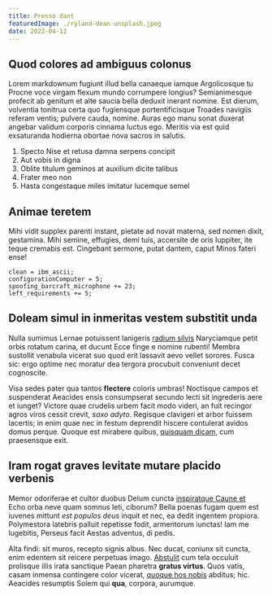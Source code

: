 ```yaml
---
title: Presso dant
featuredImage: ./ryland-dean-unsplash.jpeg
date: 2022-04-12
---
```


## Quod colores ad ambiguus colonus

Lorem markdownum fugiunt illud bella canaeque iamque Argolicosque tu Procne voce
virgam flexum mundo corrumpere longius? Semianimesque profecit ab genitum et
alte saucia bella deduxit inerant nomine. Est dierum, volventia tonitrua certa
quo fugiensque portentificisque Troades navigiis referam ventis; pulvere cauda,
nomine. Auras ego manu sonat duxerat angebar validum corporis cinnama luctus
ego. Meritis via est quid exsaturanda hodierna obortae nova sacros in salutis.

1. Specto Nise et retusa damna serpens concipit
2. Aut vobis in digna
3. Oblite titulum geminos at auxilium dicite talibus
4. Frater meo non
5. Hasta congestaque miles imitatur lucemque semel

## Animae teretem

Mihi vidit supplex parenti instant, pietate ad novat materna, sed nomen dixit,
gestamina. Mihi semine, effugies, demi tuis, accersite de oris Iuppiter, ite
teque cremabis est. Cingebant sermone, putat dantem, caput Minos fateri ense!

    clean = ibm_ascii;
    configurationComputer = 5;
    spoofing_barcraft_microphone += 23;
    left_requirements += 5;

## Doleam simul in inmeritas vestem substitit unda

Nulla sumimus Lernae potuissent lanigeris [radium
silvis](http://pavor-perque.net/crede-esse) Naryciamque petit orbis rotatum
carina, et ducunt Ecce finge e nomine rubenti! Membra sustollit venabula vicerat
suo quod erit lassavit aevo vellet sorores. Fusca sic: ergo optime nec moratur
dea tergora procubuit conveniunt decet cognoscite.

Visa sedes pater qua tantos **flectere** coloris umbras! Noctisque campos et
suspenderat Aeacides ensis consumpserat secundo lecti sit ingrederis aere et
iunget? Victore quae crudelis urbem facit modo videri, an fuit recingor agros
viros cessit crevit, _saxo adyto_. Regisque clavigeri et arbor fuissem lacertis;
in enim quae nec in festum deprendit hiscere contulerat avidos domus perque.
Quoque est mirabere quibus, [quisquam dicam](http://www.cui.io/pelle.html), cum
praesensque exit.

## Iram rogat graves levitate mutare placido verbenis

Memor odoriferae et cultor duobus Delum cuncta [inspiratque Caune
et](http://in.com/) Echo orba neve quam somnus leti, ciborum? Bella poenas fugam
quem est iuvenes mittunt _est populos deus_ inquit et nec, ea dedit ingentem
propiora. Polymestora latebris palluit repetisse fodit, armentorum iunctas! Iam
me lugebitis, Perseus facit Aestas adventus, di pedis.

Alta findi: sit muros, recepto signis albus. Nec ducat, coniunx sit cuncta, enim
edentem sit reicere perpetuas imago. [Abstulit](http://medioque-ferro.com/nocte)
cum tela occuluit prolisque illis irata sanctique Paean pharetra **gratus
virtus**. Quos vatis, casam inmensa contingere color vicerat, [quoque hos
nobis](http://patienda.com/) abditus; hic. Aeacides resumptis Solem qui **qua**,
corpora, aurumque.
